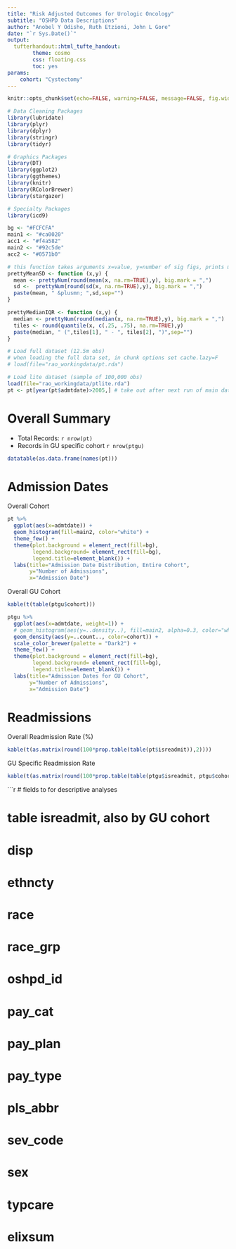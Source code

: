 ```yaml
---
title: "Risk Adjusted Outcomes for Urologic Oncology"
subtitle: "OSHPD Data Descriptions"
author: "Anobel Y Odisho, Ruth Etzioni, John L Gore"
date: "`r Sys.Date()`"
output: 
  tufterhandout::html_tufte_handout:
        theme: cosmo
        css: floating.css
        toc: yes
params:
    cohort: "Cystectomy"
---
```


```r
knitr::opts_chunk$set(echo=FALSE, warning=FALSE, message=FALSE, fig.width=12, cache=T)
```

<!--- this inline CSS style is to alter horizontal table padding for stargazer tables -->
<style>
  td {
    padding-left: 3px;
    padding-right: 3px;
  }
</style>
  

```r
# Data Cleaning Packages
library(lubridate)
library(plyr)
library(dplyr)
library(stringr)
library(tidyr)

# Graphics Packages
library(DT)
library(ggplot2)
library(ggthemes)
library(knitr)
library(RColorBrewer)
library(stargazer)

# Specialty Packages
library(icd9)
```

```r
bg <- "#FCFCFA"
main1 <- "#ca0020"
acc1 <- "#f4a582"
main2 <- "#92c5de"
acc2 <- "#0571b0"

# this function takes arguments x=value, y=number of sig figs, prints mean +/- SD in html
prettyMeanSD <- function (x,y) {
  mean <- prettyNum(round(mean(x, na.rm=TRUE),y), big.mark = ",")
  sd <-  prettyNum(round(sd(x, na.rm=TRUE),y), big.mark = ",")
  paste(mean, " &plusmn; ",sd,sep="")
}

prettyMedianIQR <- function (x,y) {
  median <- prettyNum(round(median(x, na.rm=TRUE),y), big.mark = ",")
  tiles <- round(quantile(x, c(.25, .75), na.rm=TRUE),y)
  paste(median, " (",tiles[1], " - ", tiles[2], ")",sep="")
}
```

```r
# Load full dataset (12.5m obs)
# when loading the full data set, in chunk options set cache.lazy=F
# load(file="rao_workingdata/pt.rda")

# Load lite dataset (sample of 100,000 obs)
load(file="rao_workingdata/ptlite.rda")
pt <- pt[year(pt$admtdate)>2005,] # take out after next run of main data
```

# Overall Summary
- Total Records: `r nrow(pt)`
- Records in GU specific cohort `r nrow(ptgu)`

```r
datatable(as.data.frame(names(pt)))
```

# Admission Dates
Overall Cohort
```r
pt %>%
  ggplot(aes(x=admtdate)) + 
  geom_histogram(fill=main2, color="white") + 
  theme_few() +
  theme(plot.background = element_rect(fill=bg), 
        legend.background= element_rect(fill=bg), 
        legend.title=element_blank()) + 
  labs(title="Admission Date Distribution, Entire Cohort", 
       y="Number of Admissions", 
       x="Admission Date")
```

Overall GU Cohort
```r
kable(t(table(ptgu$cohort)))

ptgu %>%
  ggplot(aes(x=admtdate, weight=1)) + 
  # geom_histogram(aes(y=..density..), fill=main2, alpha=0.3, color="white") +
  geom_density(aes(y=..count.., color=cohort)) +
  scale_color_brewer(palette = "Dark2") + 
  theme_few() +
  theme(plot.background = element_rect(fill=bg), 
        legend.background= element_rect(fill=bg), 
        legend.title=element_blank()) + 
  labs(title="Admission Dates for GU Cohort", 
       y="Number of Admissions", 
       x="Admission Date")
```

# Readmissions
Overall Readmission Rate (%)
```r
kable(t(as.matrix(round(100*prop.table(table(pt$isreadmit)),2))))
```

GU Specific Readmission Rate
```r
kable(t(as.matrix(round(100*prop.table(table(ptgu$isreadmit, ptgu$cohort),2),2))))
```



```r
# fields to for descriptive analyses

# table isreadmit, also by GU cohort
# disp
# ethncty
# race
# race_grp

# oshpd_id
# pay_cat
# pay_plan
# pay_type
# pls_abbr
# sev_code
# sex
# typcare
# elixsum
